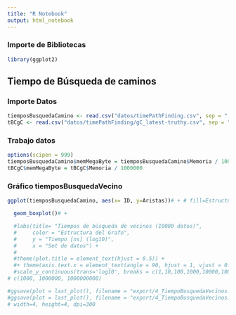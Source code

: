 ```yaml
---
title: "R Notebook"
output: html_notebook
---
```



### Importe de Bibliotecas

```r
library(ggplot2)
```

## Tiempo de Búsqueda de caminos

### Importe Datos

```r
tiemposBusquedaCamino <- read.csv("datos/timePathFinding.csv", sep = ";")
tBCgC <- read.csv("datos/timePathFinding/gC_latest-truthy.csv", sep = ";")
```

### Trabajo datos

```r
options(scipen = 999)
tiemposBusquedaCamino$memMegaByte = tiemposBusquedaCamino$Memoria / 1000000
tBCgC$memMegaByte = tBCgC$Memoria / 1000000
```

### Gráfico tiemposBusquedaVecino

```r
ggplot(tiemposBusquedaCamino, aes(x= ID, y=Aristas))# + # fill=Estructura

  geom_boxplot()# +

  #labs(title= "Tiempos de búsqueda de vecinos (10000 datos)",
  #     color = "Estructura del Grafo",
  #     y = "Tiempo [ns] (log10)",
  #     x = "Set de datos") +
  #
  #theme(plot.title = element_text(hjust = 0.5)) +
  #+ theme(axis.text.x = element_text(angle = 90, hjust = 1, vjust = 0.5))
  #scale_y_continuous(trans='log10', breaks = c(1,10,100,1000,10000,100000, 1000000, 10000000, 100000000, 1000000000, #10000000000, 100000000000, 1000000000000))
# c(1000, 1000000, 1000000000)

#ggsave(plot = last_plot(), filename = "export/4_TiempoBusquedaVecinos.png", width=8, height=5, dpi=300)
#ggsave(plot = last_plot(), filename = "export/4_TiempoBusquedaVecinos.pdf", width=8, height=5, dpi=300)
# width=4, height=4, dpi=300
```

